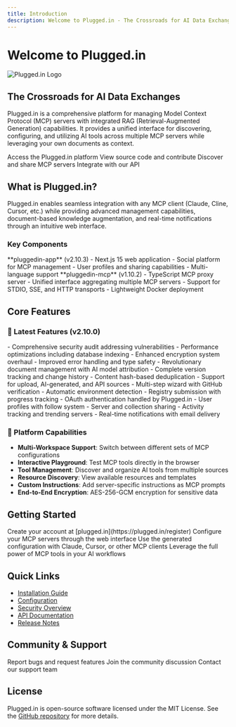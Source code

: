 ```yaml
---
title: Introduction
description: Welcome to Plugged.in - The Crossroads for AI Data Exchanges
---
```


# Welcome to Plugged.in

<img src="https://plugged.in/_next/image?url=%2Fpluggedin-wl.png&w=256&q=75" alt="Plugged.in Logo" />

## The Crossroads for AI Data Exchanges

Plugged.in is a comprehensive platform for managing Model Context Protocol (MCP) servers with integrated RAG (Retrieval-Augmented Generation) capabilities. It provides a unified interface for discovering, configuring, and utilizing AI tools across multiple MCP servers while leveraging your own documents as context.

<CardGroup cols={2}>
  <Card title="Platform" icon="globe" href="https://plugged.in">
    Access the Plugged.in platform
  </Card>
  <Card title="GitHub" icon="github" href="https://github.com/VeriTeknik/pluggedin-app">
    View source code and contribute
  </Card>
  <Card title="MCP Registry" icon="server" href="https://plugged.in/search">
    Discover and share MCP servers
  </Card>
  <Card title="API Reference" icon="code" href="/api/reference">
    Integrate with our API
  </Card>
</CardGroup>

## What is Plugged.in?

Plugged.in enables seamless integration with any MCP client (Claude, Cline, Cursor, etc.) while providing advanced management capabilities, document-based knowledge augmentation, and real-time notifications through an intuitive web interface.

### Key Components

<Tabs>
  <Tab title="Web Application">
    **pluggedin-app** (v2.10.3)
    - Next.js 15 web application
    - Social platform for MCP management
    - User profiles and sharing capabilities
    - Multi-language support
  </Tab>
  <Tab title="MCP Proxy">
    **pluggedin-mcp** (v1.10.2)
    - TypeScript MCP proxy server
    - Unified interface aggregating multiple MCP servers
    - Support for STDIO, SSE, and HTTP transports
    - Lightweight Docker deployment
  </Tab>
</Tabs>

## Core Features

### 🎯 Latest Features (v2.10.0)

<AccordionGroup>
  <Accordion title="Security & Performance">
    - Comprehensive security audit addressing vulnerabilities
    - Performance optimizations including database indexing
    - Enhanced encryption system overhaul
    - Improved error handling and type safety
  </Accordion>

  <Accordion title="AI Document Exchange (v2.8.0)">
    - Revolutionary document management with AI model attribution
    - Complete version tracking and change history
    - Content hash-based deduplication
    - Support for upload, AI-generated, and API sources
  </Accordion>

  <Accordion title="Smart Server Wizard (v2.7.0)">
    - Multi-step wizard with GitHub verification
    - Automatic environment detection
    - Registry submission with progress tracking
    - OAuth authentication handled by Plugged.in
  </Accordion>

  <Accordion title="Social Platform Features">
    - User profiles with follow system
    - Server and collection sharing
    - Activity tracking and trending servers
    - Real-time notifications with email delivery
  </Accordion>
</AccordionGroup>

### 🚀 Platform Capabilities

- **Multi-Workspace Support**: Switch between different sets of MCP configurations
- **Interactive Playground**: Test MCP tools directly in the browser
- **Tool Management**: Discover and organize AI tools from multiple sources
- **Resource Discovery**: View available resources and templates
- **Custom Instructions**: Add server-specific instructions as MCP prompts
- **End-to-End Encryption**: AES-256-GCM encryption for sensitive data

## Getting Started

<Steps>
  <Step title="Sign Up">
    Create your account at [plugged.in](https://plugged.in/register)
  </Step>
  <Step title="Set Up MCP Servers">
    Configure your MCP servers through the web interface
  </Step>
  <Step title="Connect Your Client">
    Use the generated configuration with Claude, Cursor, or other MCP clients
  </Step>
  <Step title="Start Building">
    Leverage the full power of MCP tools in your AI workflows
  </Step>
</Steps>

## Quick Links

- [Installation Guide](/quickstart/installation)
- [Configuration](/quickstart/configuration)
- [Security Overview](/security/overview)
- [API Documentation](/api/reference)
- [Release Notes](/releases/changelog)

## Community & Support

<CardGroup cols={3}>
  <Card title="GitHub Issues" icon="bug" href="https://github.com/VeriTeknik/pluggedin-app/issues">
    Report bugs and request features
  </Card>
  <Card title="Discussions" icon="comments" href="https://github.com/VeriTeknik/pluggedin-app/discussions">
    Join the community discussion
  </Card>
  <Card title="Email Support" icon="envelope" href="mailto:support@plugged.in">
    Contact our support team
  </Card>
</CardGroup>

## License

Plugged.in is open-source software licensed under the MIT License. See the [GitHub repository](https://github.com/VeriTeknik/pluggedin-app) for more details.
